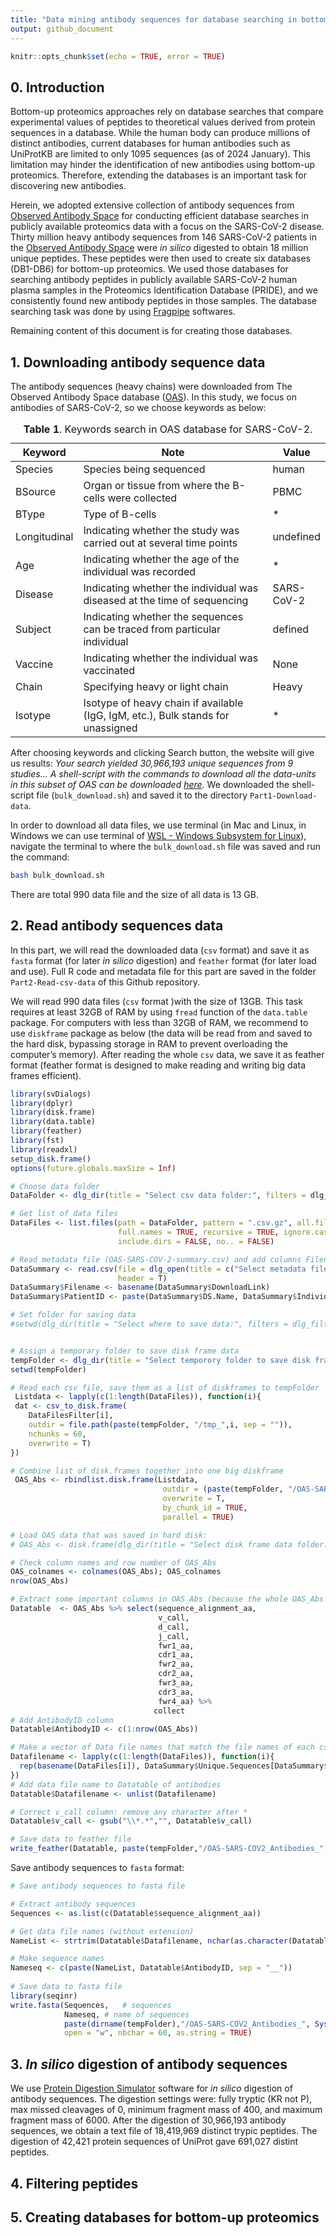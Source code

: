 ```yaml
---
title: "Data mining antibody sequences for database searching in bottom-up proteomics"
output: github_document
---
```


```r
knitr::opts_chunk$set(echo = TRUE, error = TRUE)
```

## 0. Introduction

Bottom-up proteomics approaches rely on database searches that compare experimental values of peptides to theoretical values derived from protein sequences in a database. While the human body can produce millions of distinct antibodies, current databases for human antibodies such as UniProtKB are limited to only 1095 sequences (as of 2024 January). This limitation may hinder the identification of new antibodies using bottom-up proteomics. Therefore, extending the databases is an important task for discovering new antibodies.

Herein, we adopted extensive collection of antibody sequences from [Observed Antibody Space](https://opig.stats.ox.ac.uk/webapps/oas/) for conducting efficient database searches in publicly available proteomics data with a focus on the SARS-CoV-2 disease. Thirty million heavy antibody sequences from 146 SARS-CoV-2 patients in the [Observed Antibody Space](https://opig.stats.ox.ac.uk/webapps/oas/) were *in silico* digested to obtain 18 million unique peptides. These peptides were then used to create six databases (DB1-DB6) for bottom-up proteomics. We used those databases for searching antibody peptides in publicly available SARS-CoV-2 human plasma samples in the Proteomics Identification Database (PRIDE), and we consistently found new antibody peptides in those samples. The database searching task was done by using [Fragpipe](https://fragpipe.nesvilab.org/) softwares.

Remaining content of this document is for creating those databases.

## 1. Downloading antibody sequence data

The antibody sequences (heavy chains) were downloaded from The Observed Antibody Space database ([OAS](https://opig.stats.ox.ac.uk/webapps/oas/oas_unpaired/)). In this study, we focus on antibodies of SARS-CoV-2, so we choose keywords as below:

| Keyword      | Note                                                                             | Value      |
|--------------|----------------------------------------------------------------------------------|------------|
| Species      | Species being sequenced                                                          | human      |
| BSource      | Organ or tissue from where the B-cells were collected                            | PBMC       |
| BType        | Type of B-cells                                                                  | \*         |
| Longitudinal | Indicating whether the study was carried out at several time points              | undefined  |
| Age          | Indicating whether the age of the individual was recorded                        | \*         |
| Disease      | Indicating whether the individual was diseased at the time of sequencing         | SARS-CoV-2 |
| Subject      | Indicating whether the sequences can be traced from particular individual        | defined    |
| Vaccine      | Indicating whether the individual was vaccinated                                 | None       |
| Chain        | Specifying heavy or light chain                                                  | Heavy      |
| Isotype      | Isotype of heavy chain if available (IgG, IgM, etc.), Bulk stands for unassigned | \*         |

: **Table 1**. Keywords search in OAS database for SARS-CoV-2.

After choosing keywords and clicking Search button, the website will give us results: *Your search yielded 30,966,193 unique sequences from 9 studies... A shell-script with the commands to download all the data-units in this subset of OAS can be downloaded [here](blob:https://opig.stats.ox.ac.uk/e3480b42-4861-49e6-9b5d-e1852b32baa1).* We downloaded the shell-script file (`bulk_download.sh`) and saved it to the directory `Part1-Download-data`.

In order to download all data files, we use terminal (in Mac and Linux, in Windows we can use terminal of [WSL - Windows Subsystem for Linux](https://learn.microsoft.com/en-us/windows/wsl/)), navigate the terminal to where the `bulk_download.sh` file was saved and run the command:

``` bash
bash bulk_download.sh
```

There are total 990 data file and the size of all data is 13 GB.

## 2. Read antibody sequences data

In this part, we will read the downloaded data (`csv` format) and save it as `fasta` format (for later *in silico* digestion) and `feather` format (for later load and use). Full R code and metadata file for this part are saved in the folder `Part2-Read-csv-data` of this Github repository.

We will read 990 data files (`csv` format )with the size of 13GB. This task requires at least 32GB of RAM by using `fread` function of the `data.table` package. For computers with less than 32GB of RAM, we recommend to use `diskframe` package as below (the data will be read from and saved to the hard disk, bypassing storage in RAM to prevent overloading the computer's memory). After reading the whole `csv` data, we save it as feather format (feather format is designed to make reading and writing big data frames efficient).

``` r
library(svDialogs)
library(dplyr)
library(disk.frame)
library(data.table)
library(feather)
library(fst)
library(readxl)
setup_disk.frame()
options(future.globals.maxSize = Inf)

# Choose data folder
DataFolder <- dlg_dir(title = "Select csv data folder:", filters = dlg_filters[c("All"), ])$res

# Get list of data files
DataFiles <- list.files(path = DataFolder, pattern = ".csv.gz", all.files = FALSE, 
                        full.names = TRUE, recursive = TRUE, ignore.case = FALSE, 
                        include.dirs = FALSE, no.. = FALSE)

# Read metadata file (OAS-SARS-COV-2-summary.csv) and add columns Filename and PatientID
DataSummary <- read.csv(file = dlg_open(title = c("Select metadata file ", "OAS-SARS-COV-2-summary.csv:"), filters = dlg_filters[c("All"), ])$res,
                        header = T)
DataSummary$Filename <- basename(DataSummary$DownloadLink)
DataSummary$PatientID <- paste(DataSummary$DS.Name, DataSummary$Individual, sep = "_")

# Set folder for saving data
#setwd(dlg_dir(title = "Select where to save data:", filters = dlg_filters[c("All"), ])$res)


# Assign a temporary folder to save disk frame data
tempFolder <- dlg_dir(title = "Select temporory folder to save disk frame:", filters = dlg_filters[c("All"), ])$res
setwd(tempFolder)

# Read each csv file, save them as a list of diskframes to tempFolder
 Listdata <- lapply(c(1:length(DataFiles)), function(i){
 dat <- csv_to_disk.frame(
    DataFilesFilter[i], 
    outdir = file.path(paste(tempFolder, "/tmp_",i, sep = "")),
    nchunks = 60,
    overwrite = T)
})

# Combine list of disk.frames together into one big diskframe
 OAS_Abs <- rbindlist.disk.frame(Listdata,
                                  outdir = (paste(tempFolder, "/OAS-SARS-COV2_Antibodies", sep = "")),
                                  overwrite = T,
                                  by_chunk_id = TRUE,
                                  parallel = TRUE)

# Load OAS data that was saved in hard disk:
# OAS_Abs <- disk.frame(dlg_dir(title = "Select disk frame data folder:", filters = dlg_filters[c("All"), ])$res)

# Check column names and row number of OAS_Abs
OAS_colnames <- colnames(OAS_Abs); OAS_colnames
nrow(OAS_Abs)

# Extract some important columns in OAS_Abs (because the whole OAS_Abs data is very large to read in RAM, so we just take some columns)
Datatable  <- OAS_Abs %>% select(sequence_alignment_aa,
                                 v_call,
                                 d_call,
                                 j_call,
                                 fwr1_aa,
                                 cdr1_aa,
                                 fwr2_aa,
                                 cdr2_aa,
                                 fwr3_aa,
                                 cdr3_aa,
                                 fwr4_aa) %>%
                                collect
# Add AntibodyID column
Datatable$AntibodyID <- c(1:nrow(OAS_Abs))

# Make a vector of Data file names that match the file names of each csv data
Datafilename <- lapply(c(1:length(DataFiles)), function(i){
  rep(basename(DataFiles[i]), DataSummary$Unique.Sequences[DataSummary$Filename==basename(DataFiles[i])])
})
# Add data file name to Datatable of antibodies
Datatable$Datafilename <- unlist(Datafilename)

# Correct v_call column: remove any character after *
Datatable$v_call <- gsub("\\*.*","", Datatable$v_call)

# Save data to feather file
write_feather(Datatable, paste(tempFolder,"/OAS-SARS-COV2_Antibodies_", Sys.Date(), ".feather", sep = ""))
```

Save antibody sequences to `fasta` format:

``` r
# Save antibody sequences to fasta file

# Extract antibody sequences
Sequences <- as.list(c(Datatable$sequence_alignment_aa))

# Get data file names (without extension)
NameList <- strtrim(Datatable$Datafilename, nchar(as.character(Datatable$Datafilename))-7)

# Make sequence names
Nameseq <- c(paste(NameList, Datatable$AntibodyID, sep = "__"))
                
# Save data to fasta file
library(seqinr)
write.fasta(Sequences,   # sequences
            Nameseq, # name of sequences
            paste(dirname(tempFolder),"/OAS-SARS-COV2_Antibodies_", Sys.Date(), ".fasta", sep = ""), # location to save fasta file  
            open = "w", nbchar = 60, as.string = TRUE)
```

## 3. *In silico* digestion of antibody sequences

We use [Protein Digestion Simulator](https://github.com/PNNL-Comp-Mass-Spec/Protein-Digestion-Simulator) software for *in silico* digestion of antibody sequences. The digestion settings were: fully tryptic (KR not P), max missed cleavages of 0, minimum fragment mass of 400, and maximum fragment mass of 6000. After the digestion of 30,966,193 antibody sequences, we obtain a text file of 18,419,969 distinct trypic peptides. The digestion of 42,421 protein sequences of UniProt gave 691,027 distint peptides.

## 4. Filtering peptides

## 5. Creating databases for bottom-up proteomics
